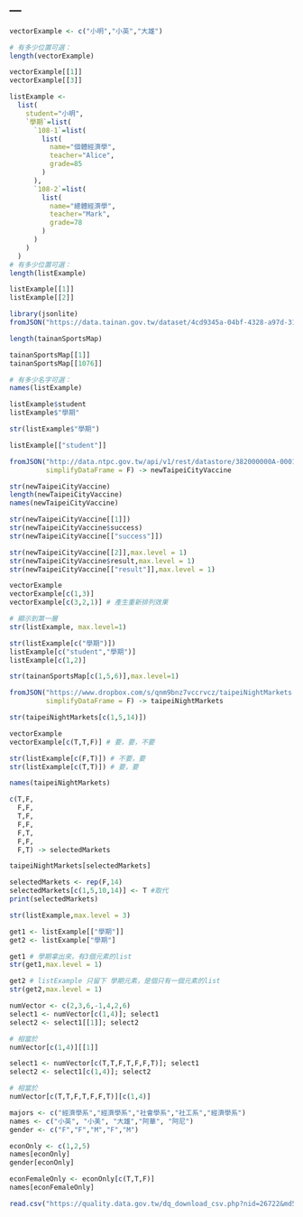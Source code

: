 ---
---


```r
vectorExample <- c("小明","小英","大雄")

# 有多少位置可選：
length(vectorExample)
```

```r
vectorExample[[1]]
vectorExample[[3]]
```

```r
listExample <- 
  list(
    student="小明",
    `學期`=list(
      `108-1`=list(
        list(
          name="個體經濟學",
          teacher="Alice",
          grade=85
        )
      ),
      `108-2`=list(
        list(
          name="總體經濟學",
          teacher="Mark",
          grade=78
        )
      )
    )
  )
# 有多少位置可選：
length(listExample)
```

```r
listExample[[1]]
listExample[[2]]
```

```r
library(jsonlite)
fromJSON("https://data.tainan.gov.tw/dataset/4cd9345a-04bf-4328-a97d-314ff78b4763/resource/afc025fc-1ef4-447c-b785-a680391d0ca1/download/tnsport2.json", simplifyDataFrame = F) -> tainanSportsMap

length(tainanSportsMap)
```

```r
tainanSportsMap[[1]]
tainanSportsMap[[1076]]
```

```r
# 有多少名字可選：
names(listExample)
```

```r
listExample$student
listExample$"學期"
```

```r
str(listExample$"學期")
```

```r
listExample[["student"]]
```

```r
fromJSON("http://data.ntpc.gov.tw/api/v1/rest/datastore/382000000A-000157-002",
         simplifyDataFrame = F) -> newTaipeiCityVaccine
```

```r
str(newTaipeiCityVaccine)
length(newTaipeiCityVaccine)
names(newTaipeiCityVaccine)
```

```r
str(newTaipeiCityVaccine[[1]])
str(newTaipeiCityVaccine$success)
str(newTaipeiCityVaccine[["success"]])

str(newTaipeiCityVaccine[[2]],max.level = 1)
str(newTaipeiCityVaccine$result,max.level = 1)
str(newTaipeiCityVaccine[["result"]],max.level = 1)
```

```r
vectorExample
vectorExample[c(1,3)]
vectorExample[c(3,2,1)] # 產生重新排列效果
```

```r
# 顯示到第一層
str(listExample, max.level=1)

str(listExample[c("學期")])
listExample[c("student","學期")]
listExample[c(1,2)]
```
```r
str(tainanSportsMap[c(1,5,6)],max.level=1)
```


```r
fromJSON("https://www.dropbox.com/s/qnm9bnz7vccrvcz/taipeiNightMarkets.json?dl=1", 
         simplifyDataFrame = F) -> taipeiNightMarkets
```

```r
str(taipeiNightMarkets[c(1,5,14)])
```

```r
vectorExample
vectorExample[c(T,T,F)] # 要，要，不要
```

```r
str(listExample[c(F,T)]) # 不要，要
str(listExample[c(T,T)]) # 要，要
```

```r
names(taipeiNightMarkets)

```
```r
c(T,F,
  F,F,
  T,F,
  F,F,
  F,T,
  F,F,
  F,T) -> selectedMarkets

taipeiNightMarkets[selectedMarkets]
```

```r
selectedMarkets <- rep(F,14)
selectedMarkets[c(1,5,10,14)] <- T #取代
print(selectedMarkets)
```

```r
str(listExample,max.level = 3)
```

```r
get1 <- listExample[["學期"]]
get2 <- listExample["學期"]
```

```r
get1 # 學期拿出來，有3個元素的list
str(get1,max.level = 1)
```

```r
get2 # listExample 只留下 學期元素，是個只有一個元素的list
str(get2,max.level = 1)
```

```r
numVector <- c(2,3,6,-1,4,2,6)
select1 <- numVector[c(1,4)]; select1
select2 <- select1[[1]]; select2

# 相當於
numVector[c(1,4)][[1]]
```

```r
select1 <- numVector[c(T,T,F,T,F,F,T)]; select1
select2 <- select1[c(1,4)]; select2

# 相當於
numVector[c(T,T,F,T,F,F,T)][c(1,4)]
```

```r
majors <- c("經濟學系","經濟學系","社會學系","社工系","經濟學系")
names <- c("小英", "小美", "大雄","阿華", "阿尼")
gender <- c("F","F","M","F","M")

econOnly <- c(1,2,5)
names[econOnly]
gender[econOnly]

econFemaleOnly <- econOnly[c(T,T,F)]
names[econFemaleOnly]

```


```r
read.csv("https://quality.data.gov.tw/dq_download_csv.php?nid=26722&md5_url=2398b1cf40c4f996f6693a60d6806781")
```

